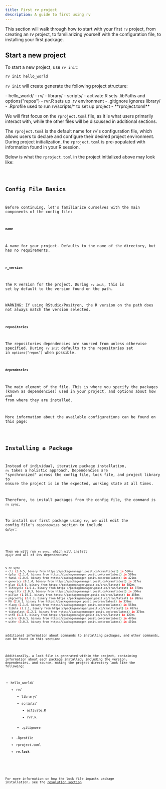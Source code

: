```yaml
---
title: First rv project
description: A guide to first using rv
---
```


This section will walk through how to start with your first `rv` project, from creating an rv project, to familiarizing yourself with the configuration file, to installing your first package.

## Start a new project
To start a new project, use `rv init`:
```bash
rv init hello_world
```

`rv init` will create generate the following project structure:

<FileTree>
- hello_world/
    - rv/
        - library/
        - scripts/
            - activate.R  sets .libPaths and options("repos")
            - rvr.R  sets up .rv environment
        - .gitignore  ignores library/
    - .Rprofile  used to run rv/scripts/* to set up project
    - **rproject.toml**
</FileTree>

We will first focus on the `rproject.toml` file, as it is what users primarily interact with, while 
the other files will be discussed in additional sections.

The `rproject.toml` is the default name for `rv`'s configuration file, which allows users to declare and configure their
desired project environment. During project initialization, the `rproject.toml` is pre-populated with information found in 
your R session.

Below is what the `rproject.toml` in the project initialized above may look like:


<Code code = {init_config} lang="toml" title = "rproject.toml" />

## Config File Basics

Before continuing, let's familiarize ourselves with the main components of the config file:

#### `name`
A name for your project. Defaults to the name of the directory, but has no requirements.

#### `r_version`
The R version for the project. During `rv init`, this is set by default to the version found on the path.

WARNING: If using RStudio/Positron, the R version on the path does not always match the version selected.

#### `repositories`
The repositories dependencies are sourced from unless otherwise specified. During `rv init` defaults to the repositories set in `options("repos")` when possible.

#### `dependencies`
The main element of the file. This is where you specify the packages (known as dependencies) used in your project, and options about how and from where they are installed.

<Aside type="note" title="Info">
More information about the available configurations can be found on this page:
<LinkCard title="Project Configuration" href="../../config/intro" />
</Aside>

## Installing a Package

Instead of individual, iterative package installation, `rv` takes a holistic approach.
Dependencies are "synchronized" across the config file, lock file, and project library 
to ensure the project is in the expected, working state at all times. 

Therefore, to install packages from the config file, the command is `rv sync`.

To install our first package using `rv`, we will edit the config file's `dependencies` section to include `dplyr`:


<Code code={first_dplyr} lang="toml" title = "rproject.toml" mark = '"dplyr"'/>

Then we will run `rv sync`, which will install `dplyr` and all of its dependencies:

```bash {1}
% rv sync
+ cli (3.6.5, binary from https://packagemanager.posit.co/cran/latest) in 530ms
+ dplyr (1.1.4, binary from https://packagemanager.posit.co/cran/latest) in 509ms
+ fansi (1.0.6, binary from https://packagemanager.posit.co/cran/latest) in 421ms
+ generics (0.1.4, binary from https://packagemanager.posit.co/cran/latest) in 317ms
+ glue (1.8.0, binary from https://packagemanager.posit.co/cran/latest) in 382ms
+ lifecycle (1.0.4, binary from https://packagemanager.posit.co/cran/latest) in 379ms
+ magrittr (2.0.3, binary from https://packagemanager.posit.co/cran/latest) in 360ms
+ pillar (1.10.2, binary from https://packagemanager.posit.co/cran/latest) in 458ms
+ pkgconfig (2.0.3, binary from https://packagemanager.posit.co/cran/latest) in 287ms
+ R6 (2.6.1, binary from https://packagemanager.posit.co/cran/latest) in 339ms
+ rlang (1.1.6, binary from https://packagemanager.posit.co/cran/latest) in 553ms
+ tibble (3.2.1, binary from https://packagemanager.posit.co/cran/latest) in 407ms
+ tidyselect (1.2.1, binary from https://packagemanager.posit.co/cran/latest) in 374ms
+ utf8 (1.2.5, binary from https://packagemanager.posit.co/cran/latest) in 427ms
+ vctrs (0.6.5, binary from https://packagemanager.posit.co/cran/latest) in 476ms
+ withr (3.0.2, binary from https://packagemanager.posit.co/cran/latest) in 401ms
```

<Aside type="note" title="Info">
additional information about commands to installing packages, and other commands, can be found in this section:
<LinkCard title="Commands" href="../../commands/intro" />
</Aside>

Additionally, a lock file is generated within the project, containing information about each package installed, 
including the version, dependencies, and source, making the project directory look like the following:
<FileTree>
- hello_world/
    - rv/
        - library/
        - scripts/
            - activate.R 
            - rvr.R
        - .gitignore
    - .Rprofile
    - rproject.toml
    - **rv.lock**
</FileTree>

For more information on how the lock file impacts package installation, see the [resolution section](../../concepts/resolution#lockfile)
